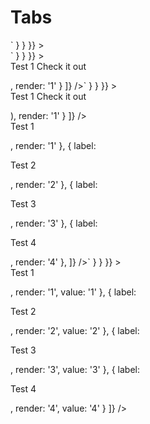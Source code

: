 
<Meta title="Tabs" component={Tabs} />

# Tabs

<Canvas>
  <Story
    name="Tabs"
    parameters={{
      docs: {
        source: {
          code: dedent`
            <Tabs
              tabs={[
                { label: 'Test 1', render: '1' },
                { label: 'Test 2', render: '2' },
                { label: 'Test 3', render: '3' },
                { label: 'Test 4', render: '4' }
              ]}
            />`
        }
      }
    }}
  >
    <div className="tabs-story">
      <Tabs
        tabs={[
          { label: 'Test 1', render: '1' },
          { label: 'Test 2', render: '2' },
          { label: 'Test 3', render: '3' },
          { label: 'Test 4', render: '4' }
        ]}
      />
    </div>
  </Story>
  <Story
    name="Scrollable Tabs"
    parameters={{
      docs: {
        source: {
          code: dedent`
            <Tabs
              tabs={[
                { label: 'Test 1', render: '1' },
                { label: 'Test 2', render: '2' },
                { label: 'Test 3', render: '3' },
                { label: 'Test 4', render: '4' },
                { label: 'Test 5', render: '5' },
                { label: 'Test 6', render: '6' },
                { label: 'Test 7', render: '7' },
                { label: 'Test 8', render: '8' }
              ]}
              variant="scrollable"
            />`
        }
      }
    }}
  >
    <div className="tabs-story">
      <Tabs
        tabs={[
          { label: 'Test 1', render: '1' },
          { label: 'Test 2', render: '2' },
          { label: 'Test 3', render: '3' },
          { label: 'Test 4', render: '4' },
          { label: 'Test 5', render: '5' },
          { label: 'Test 6', render: '6' },
          { label: 'Test 7', render: '7' },
          { label: 'Test 8', render: '8' }
        ]}
        variant="scrollable"
      />
    </div>
  </Story>
  <Story
    name="Paragraph with Span as Tab Label"
    parameters={{
      docs: {
        source: {
          code: dedent`
            <Tabs
              tabs={[
                { label: <p>Test 1 <span style={{color: 'green'}}>Check it out</span></p>, render: '1' }
              ]}
            />`
        }
      }
    }}
  >
    <div className="tabs-story">
      <Tabs
        tabs={[
          {
            label: (
              <p>
                Test 1 <span style={{ color: 'green' }}>Check it out</span>
              </p>
            ),
            render: '1'
          }
        ]}
      />
    </div>
  </Story>
  <Story
    name="Set Default Active Tab"
    parameters={{
      docs: {
        source: {
          code: dedent`
            <Tabs
              tabs={[
                { label: <p>Test 1</p>, render: '1' },
                { label: <p>Test 2</p>, render: '2' },
                { label: <p>Test 3</p>, render: '3' },
                { label: <p>Test 4</p>, render: '4' },
              ]}
            />`
        }
      }
    }}
  >
    <div className="tabs-story">
      <Tabs
        initialValue="3"
        tabs={[
          { label: <p>Test 1</p>, render: '1', value: '1' },
          { label: <p>Test 2</p>, render: '2', value: '2' },
          { label: <p>Test 3</p>, render: '3', value: '3' },
          { label: <p>Test 4</p>, render: '4', value: '4' }
        ]}
      />
    </div>
  </Story>
  <ArgsTable of={Tabs} />
</Canvas>

